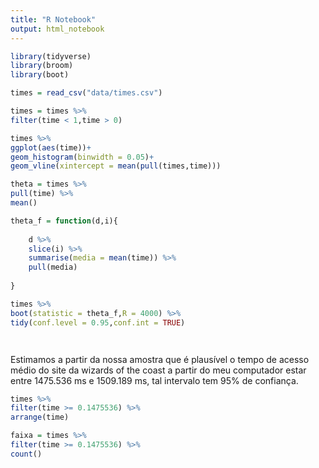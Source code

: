 ```yaml
---
title: "R Notebook"
output: html_notebook
---
```



```r

library(tidyverse)
library(broom)
library(boot)

times = read_csv("data/times.csv")

```


```r

times = times %>% 
filter(time < 1,time > 0)

times %>% 
ggplot(aes(time))+
geom_histogram(binwidth = 0.05)+
geom_vline(xintercept = mean(pull(times,time)))

theta = times %>% 
pull(time) %>% 
mean()

theta_f = function(d,i){
  
    d %>% 
    slice(i) %>% 
    summarise(media = mean(time)) %>% 
    pull(media)
  
}

times %>% 
boot(statistic = theta_f,R = 4000) %>% 
tidy(conf.level = 0.95,conf.int = TRUE)




```

Estimamos a partir da nossa amostra que é plausível o tempo de acesso médio do site da wizards of the coast a partir do meu computador estar entre 1475.536 ms e 1509.189 ms, tal intervalo tem 95% de confiança.



```r

times %>% 
filter(time >= 0.1475536) %>% 
arrange(time)

faixa = times %>% 
filter(time >= 0.1475536) %>% 
count()


  

```






